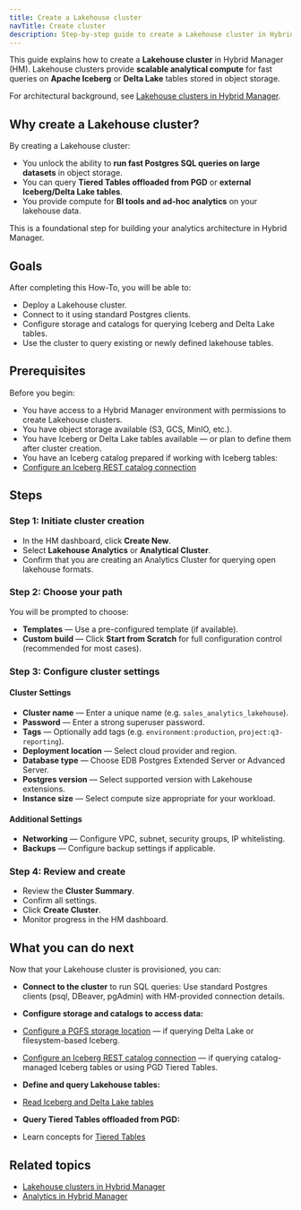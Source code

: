 ```yaml
---
title: Create a Lakehouse cluster
navTitle: Create cluster
description: Step-by-step guide to create a Lakehouse cluster in Hybrid Manager for fast analytics on object storage.
---
```




This guide explains how to create a **Lakehouse cluster** in Hybrid Manager (HM).
Lakehouse clusters provide **scalable analytical compute** for fast queries on **Apache Iceberg** or **Delta Lake** tables stored in object storage.

For architectural background, see [Lakehouse clusters in Hybrid Manager](/edb-postgres-ai/1.3/hybrid-manager/analytics/lakehouse.mdx).

## Why create a Lakehouse cluster?

By creating a Lakehouse cluster:

- You unlock the ability to **run fast Postgres SQL queries on large datasets** in object storage.
- You can query **Tiered Tables offloaded from PGD** or **external Iceberg/Delta Lake tables**.
- You provide compute for **BI tools and ad-hoc analytics** on your lakehouse data.

This is a foundational step for building your analytics architecture in Hybrid Manager.

## Goals

After completing this How-To, you will be able to:

- Deploy a Lakehouse cluster.
- Connect to it using standard Postgres clients.
- Configure storage and catalogs for querying Iceberg and Delta Lake tables.
- Use the cluster to query existing or newly defined lakehouse tables.

## Prerequisites

Before you begin:

- You have access to a Hybrid Manager environment with permissions to create Lakehouse clusters.
- You have object storage available (S3, GCS, MinIO, etc.).
- You have Iceberg or Delta Lake tables available — or plan to define them after cluster creation.
- You have an Iceberg catalog prepared if working with Iceberg tables:
- [Configure an Iceberg REST catalog connection](/edb-postgres-ai/1.3/analytics/how-to-iceberg-reads-writes-with-catalog)

## Steps

### Step 1: Initiate cluster creation

- In the HM dashboard, click **Create New**.
- Select **Lakehouse Analytics** or **Analytical Cluster**.
- Confirm that you are creating an Analytics Cluster for querying open lakehouse formats.

### Step 2: Choose your path

You will be prompted to choose:

- **Templates** — Use a pre-configured template (if available).
- **Custom build** — Click **Start from Scratch** for full configuration control (recommended for most cases).

### Step 3: Configure cluster settings

#### Cluster Settings

- **Cluster name** — Enter a unique name (e.g. `sales_analytics_lakehouse`).
- **Password** — Enter a strong superuser password.
- **Tags** — Optionally add tags (e.g. `environment:production`, `project:q3-reporting`).
- **Deployment location** — Select cloud provider and region.
- **Database type** — Choose EDB Postgres Extended Server or Advanced Server.
- **Postgres version** — Select supported version with Lakehouse extensions.
- **Instance size** — Select compute size appropriate for your workload.

#### Additional Settings

- **Networking** — Configure VPC, subnet, security groups, IP whitelisting.
- **Backups** — Configure backup settings if applicable.

### Step 4: Review and create

- Review the **Cluster Summary**.
- Confirm all settings.
- Click **Create Cluster**.
- Monitor progress in the HM dashboard.

## What you can do next

Now that your Lakehouse cluster is provisioned, you can:

- **Connect to the cluster** to run SQL queries:
Use standard Postgres clients (psql, DBeaver, pgAdmin) with HM-provided connection details.

- **Configure storage and catalogs to access data:**
- [Configure a PGFS storage location](/edb-postgres-ai/1.3/ai-factory/pipeline/pgfs/) — if querying Delta Lake or filesystem-based Iceberg.
- [Configure an Iceberg REST catalog connection](/edb-postgres-ai/1.3/analytics/how-to-iceberg-reads-writes-with-catalog) — if querying catalog-managed Iceberg tables or using PGD Tiered Tables.

- **Define and query Lakehouse tables:**
- [Read Iceberg and Delta Lake tables](/edb-postgres-ai/1.3/analytics/how-to-lakehouse-read-with-without-catalog)

- **Query Tiered Tables offloaded from PGD:**
- Learn concepts for [Tiered Tables](/edb-postgres-ai/1.3/analytics/tiered_tables)

## Related topics

- [Lakehouse clusters in Hybrid Manager](/edb-postgres-ai/1.3/hybrid-manager/analytics/lakehouse.mdx)
- [Analytics in Hybrid Manager](/edb-postgres-ai/1.3/hybrid-manager/analytics/)
